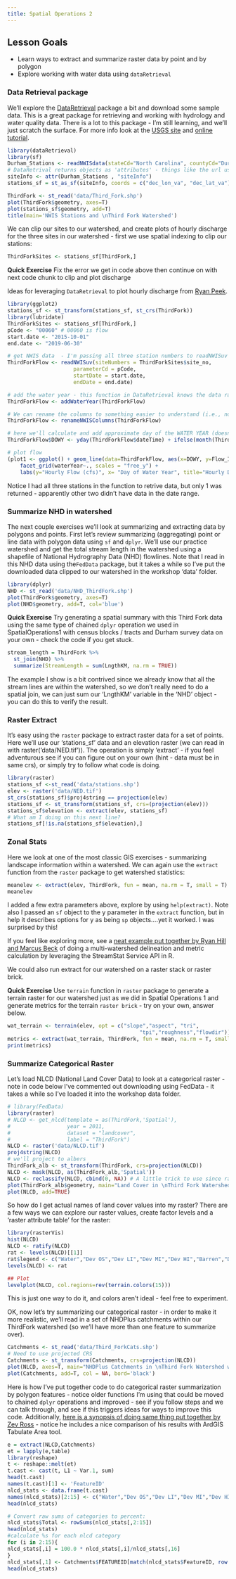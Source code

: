```yaml
---
title: Spatial Operations 2
---
```


## Lesson Goals

* Learn ways to extract and summarize raster data by point and by polygon
* Explore working with water data using `dataRetrieval` 

### Data Retrieval package
We'll explore the [DataRetrieval](https://github.com/USGS-R/dataRetrieval) package a bit and download some sample data.  This is a great package for retrieving and working with hydrology and water quality data. There is a lot to this package - I'm still learning, and we'll just scratch the surface.  For more info look at the [USGS site](https://owi.usgs.gov/R/training-curriculum/usgs-packages/dataRetrieval-readNWIS/) and [online tutorial](https://owi.usgs.gov/R/dataRetrieval.html#1).
```r
library(dataRetrieval)
library(sf)
Durham_Stations <- readNWISdata(stateCd="North Carolina", countyCd="Durham")
# DataRetrival returns objects as 'attributes' - things like the url used, site metadata, site info, etc - just use attributes(Durham_Stations) to examine
siteInfo <- attr(Durham_Stations , "siteInfo") 
stations_sf = st_as_sf(siteInfo, coords = c("dec_lon_va", "dec_lat_va"), crs = 4269,agr = "constant")

ThirdFork <- st_read('data/Third_Fork.shp')
plot(ThirdFork$geometry, axes=T)
plot(stations_sf$geometry, add=T)
title(main='NWIS Stations and \nThird Fork Watershed')
```

We can clip our sites to our watershed, and create plots of hourly discharge for the three sites in our watershed - first we use spatial indexing to clip our stations:
```r
ThirdForkSites <- stations_sf[ThirdFork,]
```

**Quick Exercise**
Fix the error we get in code above then continue on with next code chunk to clip and plot discharge

Ideas for leveraging `DataRetrieval` to plot hourly discharge from [Ryan Peek](https://ryanpeek.github.io/2018_river-rally-Rmapping-workshop/get_water_quality.html#read_shapefiles).
```r
library(ggplot2)
stations_sf <- st_transform(stations_sf, st_crs(ThirdFork))
library(lubridate)
ThirdForkSites <- stations_sf[ThirdFork,]
pCode <- "00060" # 00060 is flow
start.date <- "2015-10-01"
end.date <- "2019-06-30"

# get NWIS data  - I'm passing all three station numbers to readNWISuv
ThirdForkFlow <- readNWISuv(siteNumbers = ThirdForkSites$site_no,
                     parameterCd = pCode,
                     startDate = start.date,
                     endDate = end.date)

# add the water year - this function in DataRetrieval knows the data range we have comprises one water year...
ThirdForkFlow <- addWaterYear(ThirdForkFlow)

# We can rename the columns to something easier to understand (i.e., not X00060_00000) - take a minute to look at help("renameNWISColumns)
ThirdForkFlow <- renameNWISColumns(ThirdForkFlow)

# here we'll calculate and add approximate day of the WATER YEAR (doesn't take leap year into account)
ThirdForkFlow$DOWY <- yday(ThirdForkFlow$dateTime) + ifelse(month(ThirdForkFlow$dateTime) > 9, -273, 92)

# plot flow
(plot1 <- ggplot() + geom_line(data=ThirdForkFlow, aes(x=DOWY, y=Flow_Inst), color="dodgerblue") + 
    facet_grid(waterYear~., scales = "free_y") +
    labs(y="Hourly Flow (cfs)", x= "Day of Water Year", title="Hourly Discharge USGS Stations in Third Fork Watershed"))
```

Notice I had all three stations in the function to retrive data, but only 1 was returned - apparently other two didn't have data in the date range.

### Summarize NHD in watershed
The next couple exercises we'll look at summarizing and extracting data by polygons and points.  First let's review summarizing (aggregating) point or line data with polygon data using `sf` and `dplyr`.  We'll use our practice watershed and get the total stream length in the watershed using a shapefile of National Hydrography Data (NHD) flowlines.  Note that I read in this NHD data using the`FedData` package, but it takes a while so I've put the downloaded data clipped to our watershed in the workshop 'data' folder. 

```r
library(dplyr)
NHD <- st_read('data/NHD_ThirdFork.shp')
plot(ThirdFork$geometry, axes=T)
plot(NHD$geometry, add=T, col='blue')
```


**Quick Exercise**
Try generating a spatial summary with this Third Fork data using the same type of chained `dplyr` operation we used in SpatialOperations1 with census blocks / tracts and Durham survey data on your own - check the code if you get stuck.
```r
stream_length = ThirdFork %>%
  st_join(NHD) %>%
  summarize(StreamLength = sum(LngthKM, na.rm = TRUE))
```

The example I show is a bit contrived since we already know that all the stream lines are within the watershed, so we don't really need to do a spatial join, we can just sum our 'LngthKM' variable in the 'NHD' object - you can do this to verify the result.


### Raster Extract
It's easy using the `raster` package to extract raster data for a set of points. Here we'll use our 'stations_sf' data and an elevation raster (we can read in with raster('data/NED.tif')).  The operation is simply 'extract' - if you feel adventurous see if you can figure out on your own (hint - data must be in same crs), or simply try to follow what code is doing.
```r
library(raster)
stations_sf <-st_read('data/stations.shp')
elev <- raster('data/NED.tif')
st_crs(stations_sf)$proj4string == projection(elev)
stations_sf <- st_transform(stations_sf, crs=(projection(elev)))
stations_sf$elevation <- extract(elev, stations_sf)
# What am I doing on this next line?
stations_sf[!is.na(stations_sf$elevation),]
```

### Zonal Stats
Here we look at one of the most classic GIS exercises - summarizing landscape information within a watershed.  We can again use the `extract` function from the `raster` package to get watershed statistics:
```r
meanelev <- extract(elev, ThirdFork, fun = mean, na.rm = T, small = T)
meanelev
```

I added a few extra parameters above, explore by using `help(extract)`. Note also I passed an `sf` object to the y parameter in the `extract` function, but in help it describes options for y as being `sp` objects....yet it worked.  I was surprised by this!

If you feel like exploring more, see a [neat example put together by Ryan Hill and Marcus Beck](https://ryan-hill.github.io/sfs-r-gis-2018/modules/rasters/extract-raster-data-r/) of doing a multi-watershed delineation and metric calculation by leveraging the StreamStat Service API in R.

We could also run extract for our watershed on a raster stack or raster brick.  

**Quick Exercise**
Use `terrain` function in `raster` package to generate a terrain raster for our watershed just as we did in Spatial Operations 1 and generate metrics for the terrain `raster brick` - try on your own, answer below.
```r
wat_terrain <- terrain(elev, opt = c("slope","aspect", "tri",
                                          "tpi","roughness","flowdir"))
metrics <- extract(wat_terrain, ThirdFork, fun = mean, na.rm = T, small = T)
print(metrics)
```

### Summarize Categorical Raster
Let's load NLCD (National Land Cover Data) to look at a categorical raster - note in code below I've commented out downloading using FedData - it takes a while so I've loaded it into the workshop data folder.
```r
# library(FedData)
library(raster)
# NLCD <- get_nlcd(template = as(ThirdFork,'Spatial'),
#                  year = 2011,
#                  dataset = "landcover",
#                  label = "ThirdFork")
NLCD <- raster('data/NLCD.tif')
proj4string(NLCD)
# we'll project to albers
ThirdFork_alb <- st_transform(ThirdFork, crs=projection(NLCD))
NLCD <- mask(NLCD, as(ThirdFork_alb,'Spatial'))
NLCD <- reclassify(NLCD, cbind(0, NA)) # A little trick to use since raster is using 0 as NA and plotting the value
plot(ThirdFork_alb$geometry, main="Land Cover in \nThird Fork Watershed", axes=T)
plot(NLCD, add=TRUE)
```

So how do I get actual names of land cover values into my raster? There are a few ways we can explore our raster values, create factor levels and a 'raster attribute table' for the raster:
```r
library(rasterVis)
hist(NLCD)
NLCD <- ratify(NLCD)
rat <- levels(NLCD)[[1]]
rat$legend <- c("Water","Dev OS","Dev LI","Dev MI","Dev HI","Barren","Dec For","Ev For","Mix For","Shrub","Grass","Pasture","Wd Wet","Herb Wet")
levels(NLCD) <- rat

## Plot
levelplot(NLCD, col.regions=rev(terrain.colors(15)))
```

This is just one way to do it, and colors aren't ideal - feel free to experiment.

OK, now let's try summarizing our categorical raster - in order to make it more realistic, we'll read in a set of NHDPlus catchments within our ThirdFork watershed (so we'll have more than one feature to summarize over).
```r
Catchments <- st_read('data/Third_ForkCats.shp')
# Need to use projected CRS
Catchments <- st_transform(Catchments, crs=projection(NLCD))
plot(NLCD, axes=T, main="NHDPlus Catchments in \nThird Fork Watershed with NLCD")
plot(Catchments, add=T, col = NA, bord='black')
```

Here is how I've put together code to do categorical raster summarization by polygon features - notice older functions I'm using that could be moved to chained `dplyr` operations and improved - see if you follow steps and we can talk through, and see if this triggers ideas for ways to improve this code.  Additionally, [here is a synopsis of doing same thing put together by Zev Ross](http://zevross.com/blog/2015/03/30/map-and-analyze-raster-data-in-r/) - notice he includes a nice comparison of his results with ArdGIS Tabulate Area tool.  
```r
e = extract(NLCD,Catchments)
et = lapply(e,table)
library(reshape)
t <- reshape::melt(et)
t.cast <- cast(t, L1 ~ Var.1, sum)
head(t.cast)
names(t.cast)[1] <- 'FeatureID'
nlcd_stats <- data.frame(t.cast)
names(nlcd_stats)[2:15] <- c("Water","Dev OS","Dev LI","Dev MI","Dev HI","Barren","Dec For","Ev For","Mix For","Shrub","Grass","Pasture","Wd Wet","Herb Wet")
head(nlcd_stats)

# Convert raw sums of categories to percent:
nlcd_stats$Total <- rowSums(nlcd_stats[,2:15])
head(nlcd_stats)
#calculate %s for each nlcd category
for (i in 2:15){
nlcd_stats[,i] = 100.0 * nlcd_stats[,i]/nlcd_stats[,16] 
}
nlcd_stats[,1] <- Catchments$FEATUREID[match(nlcd_stats$FeatureID, row.names(Catchments))]
head(nlcd_stats)
```
